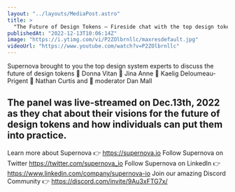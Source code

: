 ```yaml
---
layout: "../layouts/MediaPost.astro"
title: >
  "The Future of Design Tokens — Fireside chat with the top design tokens experts, powered by Supernova"
publishedAt: "2022-12-13T10:06:14Z"
image: "https://i.ytimg.com/vi/P2ZOlbrnllc/maxresdefault.jpg"
videoUrl: "https://www.youtube.com/watch?v=P2ZOlbrnllc"
---
```


Supernova brought to you the top design system experts to discuss the future of design tokens
🔹 Donna Vitan
🔹 Jina Anne
🔹 Kaelig Deloumeau-Prigent
🔹 Nathan Curtis and
🔹 moderator Dan Mall

## The panel was live-streamed on Dec.13th, 2022 as they chat about their visions for the future of design tokens and how individuals can put them into practice.

Learn more about Supernova 👉 https://supernova.io
Follow Supernova on Twitter https://twitter.com/supernova_io
Follow Supernova on LinkedIn 👉https://www.linkedin.com/company/supernova-io
Join our amazing Discord Community 👉 https://discord.com/invite/9Au3xFTG7x/
